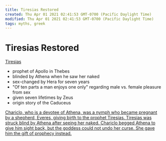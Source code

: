 ```yaml
---
title: Tiresias Restored
created: Thu Apr 01 2021 02:41:53 GMT-0700 (Pacific Daylight Time)
modified: Thu Apr 01 2021 02:41:53 GMT-0700 (Pacific Daylight Time)
tags: myths, greek
---
```


# Tiresias Restored

[Tiresias](https://en.wikipedia.org/wiki/Tiresias)

- prophet of Apollo in Thebes
- blinded by Athena when he saw her naked
- sex-changed by Hera for seven years
- "Of ten parts a man enjoys one only" regarding male vs. female pleasure from sex
- given seven lifetimes by Zeus
- origin story of the Caduceus

[Chariclo, who is a devotee of Athena, was a nymph who became pregnant by a shepherd, Everes, giving birth to the prophet Tiresias. Tiresias was struck blind by Athena after seeing her naked. Chariclo begged Athena to give him sight back, but the goddess could not undo her curse. She gave him the gift of prophecy instead.](https://en.wikipedia.org/wiki/Chariclo)
